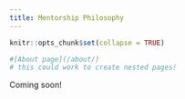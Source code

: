 ```yaml
---
title: Mentorship Philosophy
---
```


```r
knitr::opts_chunk$set(collapse = TRUE)

#[About page](/about/) 
# this could work to create nested pages!
```

Coming soon!